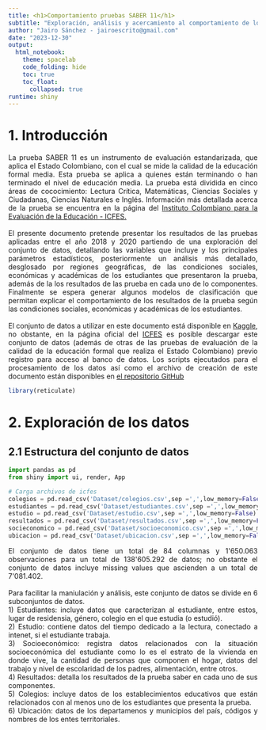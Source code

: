 ```yaml
---
title: <h1>Comportamiento pruebas SABER 11</h1>
subtitle: "Exploración, análisis y acercamiento al comportamiento de los resultados: 2018 a 2020"
author: "Jairo Sánchez - jairoescrito@gmail.com"
date: "2023-12-30"
output:
  html_notebook: 
    theme: spacelab 
    code_folding: hide
    toc: true
    toc_float:
      collapsed: true
runtime: shiny
---
```


# 1. Introducción

```{=html}
<style>
body {text-align: justify}
</style>
La prueba SABER 11 es un instrumento de evaluación estandarizada, que aplica el Estado Colombiano,  con el cual se mide la calidad de la educación formal media. Esta prueba se aplica a quienes están terminando o han terminado el nivel de educación media. La prueba está dividida en cinco áreas de cococimiento: Lectura Crítica, Matemáticas, Ciencias Sociales y Ciudadanas, Ciencias Naturales e Inglés. Información más detallada acerca de la prueba se encuentra en la página del <A HREF="https://www.icfes.gov.co/web/guest/acerca-del-examen-saber-11%C2%B0"> Instituto Colombiano para la Evaluación de la Educación - ICFES. </A><br><br>

El presente documento pretende presentar los resultados de las pruebas aplicadas entre el año 2018 y 2020 partiendo de una exploración del conjunto de datos, detallando las variables que incluye y los principales parámetros estadísticos, posteriormente un análisis más detallado, desglosado por regiones geográficas, de las condiciones sociales, económicas y académicas de los estudiantes que presentaron la prueba, además de la los resultados de las prueba en cada uno de lo componentes. Finalmente se espera generar algunos modelos de clasificación que permitan explicar el comportamiento de los resultados de la prueba según las condiciones sociales, económicas y académicas de los estudiantes.<br><br>

El conjunto de datos a utilizar en este documento está disponible en <A HREF="https://www.kaggle.com/datasets/sorelyss/icfes-colombia-20182021/data">Kaggle</A>, no obstante, en la página oficial del <A HREF="https://www.icfes.gov.co/web/guest/data-icfes">ICFES</A> es posible descargar este conjunto de datos (además de otras de las pruebas de evaluación de la calidad de la educación formal que realiza el Estado Colombiano) previo registro para acceso al banco de datos.

Los scripts ejecutados para el procesamiento de los datos así como el archivo de creación de este documento están disponibles en <A HREF="https://github.com/jairoescrito/icfes_data">el repositorio GitHub</A>
```
```r
library(reticulate)
```

# 2. Exploración de los datos

## 2.1 Estructura del conjunto de datos

```python
import pandas as pd
from shiny import ui, render, App
```

```python
# Carga archivos de icfes
colegios = pd.read_csv('Dataset/colegios.csv',sep =',',low_memory=False)
estudiantes = pd.read_csv('Dataset/estudiantes.csv',sep =',',low_memory=False)
estudio = pd.read_csv('Dataset/estudio.csv',sep =',',low_memory=False)
resultados = pd.read_csv('Dataset/resultados.csv',sep =',',low_memory=False)
socieconomico = pd.read_csv('Dataset/socioeconomico.csv',sep =',',low_memory=False)
ubicacion = pd.read_csv('Dataset/ubicacion.csv',sep =',',low_memory=False)
```

```{=html}
<style>
body {text-align: justify}
</style>
El conjunto de datos tiene un total de 84 columnas y 1'650.063 observaciones para un total de 138'605.292 de datos; no obstante el conjunto de datos incluye missing values que ascienden a un total de 7'081.402. <br> <br> 
Para facilitar la maniulación y análisis, este conjunto de datos se divide en 6 subconjuntos de datos.<br> 
1) Estudiantes: incluye datos que caracterizan al estudiante, entre estos, lugar de residensia, género, colegio en el que estudia (o estudió).<br> 
2) Estudio: contiene datos del tiempo dedicado a la lectura, conectado a intenet, si el estudiante trabaja.<br> 
3) Socioeconómico: registra datos relacionados con la situación socioeconómica del estudiante como lo es el estrato de la vivienda en donde vive, la cantidad de personas que componen el hogar, datos del trabajo y nivel de escolaridad de los padres, alimentación, entre otros.<br> 
4) Resultados: detalla los resultados de la prueba saber en cada uno de sus componentes.<br> 
5) Colegios: incluye datos de los establecimientos educativos que están relacionados con al menos uno de los estudiantes que presenta la prueba.<br> 
6) Ubicación: datos de los departamenos y municipios del país, códigos y nombres de los entes territoriales.<br> 
```
```python

```
